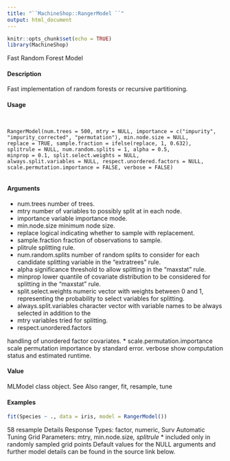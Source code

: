 ```yaml
---
title: "``MachineShop::RangerModel ``"
output: html_document
---
```


```r
knitr::opts_chunk$set(echo = TRUE)
library(MachineShop)
```
 Fast Random Forest Model

#### Description

Fast implementation of random forests or recursive partitioning.

#### Usage
<pre><code>

RangerModel(num.trees = 500, mtry = NULL, importance = c("impurity",
"impurity_corrected", "permutation"), min.node.size = NULL,
replace = TRUE, sample.fraction = ifelse(replace, 1, 0.632),
splitrule = NULL, num.random.splits = 1, alpha = 0.5,
minprop = 0.1, split.select.weights = NULL,
always.split.variables = NULL, respect.unordered.factors = NULL,
scale.permutation.importance = FALSE, verbose = FALSE)

</code></pre>

#### Arguments

* num.trees number of trees.
* mtry number of variables to possibly split at in each node.
* importance variable importance mode.
* min.node.size minimum node size.
* replace logical indicating whether to sample with replacement.
* sample.fraction fraction of observations to sample.
* plitrule splitting rule.
* num.random.splits
number of random splits to consider for each candidate splitting variable in the "extratrees" rule.
* alpha significance threshold to allow splitting in the "maxstat" rule.
* minprop lower quantile of covariate distribution to be considered for splitting in the
"maxstat" rule.
* split.select.weights
numeric vector with weights between 0 and 1, representing the probability to
select variables for splitting.
* always.split.variables
character vector with variable names to be always selected in addition to the
* mtry variables tried for splitting.
* respect.unordered.factors

handling of unordered factor covariates.
* scale.permutation.importance
scale permutation importance by standard error.
verbose show computation status and estimated runtime.

#### Value

MLModel class object.
See Also
ranger, fit, resample, tune

#### Examples
```r

fit(Species ~ ., data = iris, model = RangerModel())
```
58 resample
Details
Response Types: factor, numeric, Surv
Automatic Tuning Grid Parameters: mtry, min.node.size*, splitrule*
* included only in randomly sampled grid points
Default values for the NULL arguments and further model details can be found in the source link
below.
